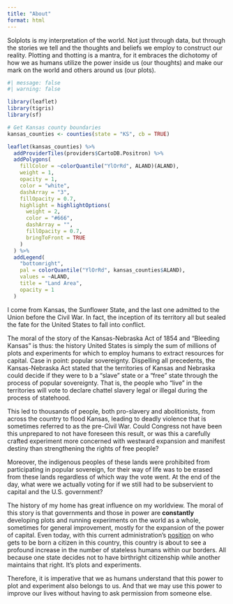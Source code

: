 ```yaml
---
title: "About"
format: html
---
```


Solplots is my interpretation of the world. Not just through data, but through the stories we tell and the thoughts and beliefs we employ to construct our reality. Plotting and thotting is a mantra, for it embraces the dichotomy of how we as humans utilize the power inside us (our thoughts) and make our mark on the world and others around us (our plots).

```r
#| message: false
#| warning: false

library(leaflet)
library(tigris)
library(sf)

# Get Kansas county boundaries
kansas_counties <- counties(state = "KS", cb = TRUE)

leaflet(kansas_counties) %>%
  addProviderTiles(providers$CartoDB.Positron) %>%
  addPolygons(
    fillColor = ~colorQuantile("YlOrRd", ALAND)(ALAND),
    weight = 1,
    opacity = 1,
    color = "white",
    dashArray = "3",
    fillOpacity = 0.7,
    highlight = highlightOptions(
      weight = 2,
      color = "#666",
      dashArray = "",
      fillOpacity = 0.7,
      bringToFront = TRUE
    )
  ) %>%
  addLegend(
    "bottomright",
    pal = colorQuantile("YlOrRd", kansas_counties$ALAND),
    values = ~ALAND,
    title = "Land Area",
    opacity = 1
  )
```

I come from Kansas, the Sunflower State, and the last one admitted to the Union before the Civil War. In fact, the inception of its territory all but sealed the fate for the United States to fall into conflict.

The moral of the story of the Kansas-Nebraska Act of 1854 and "Bleeding Kansas" is thus: the history United States is simply the sum of millions of plots and experiments for which to employ humans to extract resources for capital. Case in point: popular sovereignty. Dispelling all precedents, the Kansas-Nebraska Act stated that the territories of Kansas and Nebraska could decide if they were to b a "slave" state or a "free" state through the process of popular sovereignty. That is, the people who "live" in the territories will vote to declare chattel slavery legal or illegal during the process of statehood.

This led to thousands of people, both pro-slavery and abolitionists, from across the country to flood Kansas, leading to deadly violence that is sometimes referred to as the pre-Civil War. Could Congress not have been this unprepared to not have foreseen this result, or was this a carefully crafted experiment more concerned with westward expansion and manifest destiny than strengthening the rights of free people?

Moreover, the indigenous peoples of these lands were prohibited from participating in popular sovereign, for their way of life was to be erased from these lands regardless of which way the vote went. At the end of the day, what were we actually voting for if we still had to be subservient to capital and the U.S. government?

The history of my home has great influence on my worldview. The moral of this story is that governments and those in power are **constantly** developing plots and running experiments on the world as a whole, sometimes for general improvement, mostly for the expansion of the power of capital. Even today, with this current administration's [position](https://www.whitehouse.gov/presidential-actions/2025/01/protecting-the-meaning-and-value-of-american-citizenship/) on who gets to be born a citizen in this country, this country is about to see a profound increase in the number of stateless humans within our borders. All because one state decides not to have birthright citizenship while another maintains that right. It's plots and experiments.

Therefore, it is imperative that we as humans understand that this power to plot and experiment also belongs to us. And that we may use this power to improve our lives without having to ask permission from someone else.